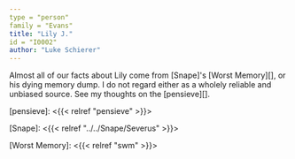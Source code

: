 ```yaml
---
type = "person"
family = "Evans"
title: "Lily J."
id = "I0002"
author: "Luke Schierer"
---
```


Almost all of our facts about Lily come from [Snape]'s [Worst Memory][], or his
dying memory dump. I do not regard either as a wholely reliable and unbiased
source.  See my thoughts on the [pensieve][].

[pensieve]: <{{< relref "pensieve" >}}>

[Snape]: <{{< relref "../../Snape/Severus" >}}>

[Worst Memory]: <{{< relref "swm" >}}> 
